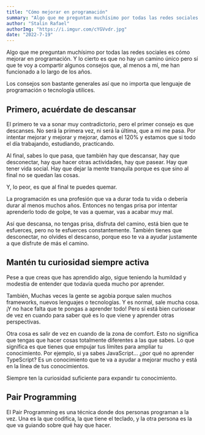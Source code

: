 ```yaml
---
title: "Cómo mejorar en programación"
summary: "Algo que me preguntan muchísimo por todas las redes sociales es cómo mejorar en programación."
author: "Stalin Rafael"
authorImg: "https://i.imgur.com/cYGVvdr.jpg"
date: "2022-7-19"
---
```


Algo que me preguntan muchísimo por todas las redes sociales es cómo mejorar en programación. Y lo cierto es que no hay un camino único pero sí que te voy a compartir algunos consejos que, al menos a mí, me han funcionado a lo largo de los años.

Los consejos son bastante generales así que no importa que lenguaje de programación o tecnología utilices.

## Primero, acuérdate de descansar

El primero te va a sonar muy contradictorio, pero el primer consejo es que descanses. No será la primera vez, ni será la última, que a mi me pasa. Por intentar mejorar y mejorar y mejorar, damos el 120% y estamos que si todo el día trabajando, estudiando, practicando.

Al final, sabes lo que pasa, que también hay que descansar, hay que desconectar, hay que hacer otras actividades, hay que pasear. Hay que tener vida social. Hay que dejar la mente tranquila porque es que sino al final no se quedan las cosas.

Y, lo peor, es que al final te puedes quemar.

La programación es una profesión que va a durar toda tu vida o debería durar al menos muchos años. Entonces no tengas prisa por intentar aprenderlo todo de golpe, te vas a quemar, vas a acabar muy mal.

Así que descansa, no tengas prisa, disfruta del camino, está bien que te esfuerces, pero no te esfuerces constantemente. También tienes que desconectar, no olvides el descanso, porque eso te va a ayudar justamente a que disfrute de más el camino.

## Mantén tu curiosidad siempre activa

Pese a que creas que has aprendido algo, sigue teniendo la humildad y modestia de entender que todavía queda mucho por aprender.

También, Muchas veces la gente se agobia porque salen muchos frameworks, nuevos lenguajes o tecnologías. Y es normal, sale mucha cosa. ¡Y no hace falta que te pongas a aprender todo! Pero sí está bien curiosear de vez en cuando para saber qué es lo que viene y aprender otras perspectivas.

Otra cosa es salir de vez en cuando de la zona de comfort. Esto no significa que tengas que hacer cosas totalmente diferentes a las que sabes. Lo que significa es que tienes que empujar tus límites para ampliar tu conocimiento. Por ejemplo, si ya sabes JavaScript… ¿por qué no aprender TypeScript? Es un conocimiento que te va a ayudar a mejorar mucho y está en la línea de tus conocimientos.

Siempre ten la curiosidad suficiente para expandir tu conocimiento.

## Pair Programming

El Pair Programming es una técnica donde dos personas programan a la vez. Una es la que codifica, la que tiene el teclado, y la otra persona es la que va guiando sobre qué hay que hacer.
